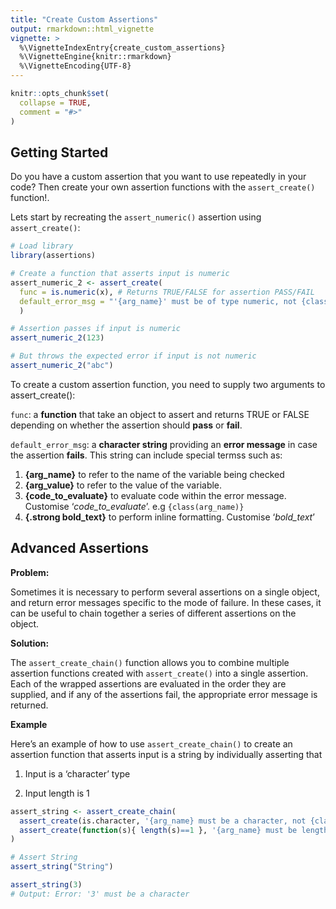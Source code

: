 ```yaml
---
title: "Create Custom Assertions"
output: rmarkdown::html_vignette
vignette: >
  %\VignetteIndexEntry{create_custom_assertions}
  %\VignetteEngine{knitr::rmarkdown}
  %\VignetteEncoding{UTF-8}
---
```


```r
knitr::opts_chunk$set(
  collapse = TRUE,
  comment = "#>"
)
```

## Getting Started

Do you have a custom assertion that you want to use repeatedly in your code? Then create your own assertion functions with the `assert_create()` function!.

Lets start by recreating the `assert_numeric()` assertion using `assert_create()`:

```r
# Load library
library(assertions)

# Create a function that asserts input is numeric
assert_numeric_2 <- assert_create(
  func = is.numeric(x), # Returns TRUE/FALSE for assertion PASS/FAIL
  default_error_msg = "'{arg_name}' must be of type numeric, not {class(arg_value)}"
  )

# Assertion passes if input is numeric
assert_numeric_2(123)

# But throws the expected error if input is not numeric
assert_numeric_2("abc")

```

To create a custom assertion function, you need to supply two arguments to assert_create():

`func`: a **function** that take an object to assert and returns TRUE or FALSE depending on whether the assertion should **pass** or **fail**.

`default_error_msg`: a **character string** providing an **error message** in case the assertion **fails**. This string can include special termss such as:

1.  **{arg_name}** to refer to the name of the variable being checked
2.  **{arg_value}** to refer to the value of the variable.
3.  **{code_to_evaluate}** to evaluate code within the error message. Customise '*code_to_evaluate*'. e.g `{class(arg_name)}`
4.  **{.strong bold_text}** to perform inline formatting. Customise '*bold_text*'

## Advanced Assertions

**Problem:**

Sometimes it is necessary to perform several assertions on a single object, and return error messages specific to the mode of failure. In these cases, it can be useful to chain together a series of different assertions on the object.

**Solution:**

The `assert_create_chain()` function allows you to combine multiple assertion functions created with `assert_create()` into a single assertion. Each of the wrapped assertions are evaluated in the order they are supplied, and if any of the assertions fail, the appropriate error message is returned.

**Example**

Here's an example of how to use `assert_create_chain()` to create an assertion function that asserts input is a string by individually asserting that

1.  Input is a 'character' type

2.  Input length is 1

```r
assert_string <- assert_create_chain(
  assert_create(is.character, '{arg_name} must be a character, not {class(arg_value)}'),
  assert_create(function(s){ length(s)==1 }, '{arg_name} must be length 1, not {arg_value}')
)

# Assert String
assert_string("String")

assert_string(3)
# Output: Error: '3' must be a character
```



